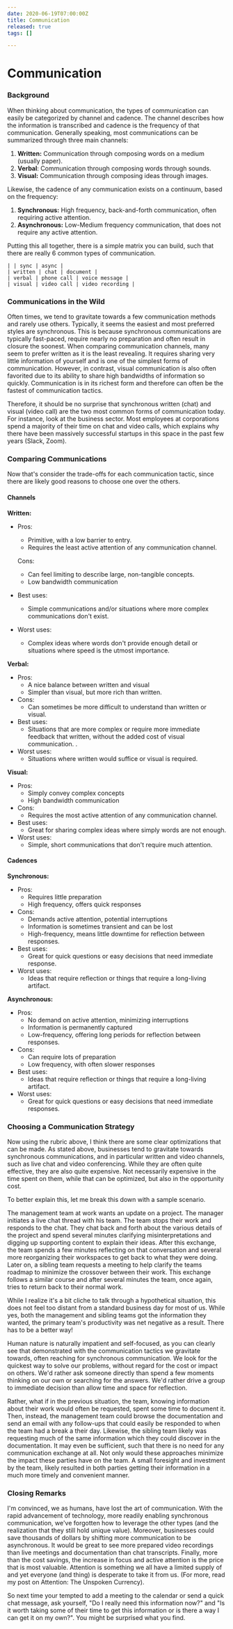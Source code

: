 ```yaml
---
date: 2020-06-19T07:00:00Z
title: Communication
released: true
tags: []

---
```

# Communication

### Background

When thinking about communication, the types of communication can easily be categorized by channel and cadence. The channel describes how the information is transcribed and cadence is the frequency of that communication. Generally speaking, most communications can be summarized through three main channels:

1. **Written:** Communication through composing words on a medium (usually paper).
2. **Verbal**: Communication through composing words through sounds.
3. **Visual:** Communication through composing ideas through images.

Likewise, the cadence of any communication exists on a continuum, based on the frequency:

1. **Synchronous:** High frequency, back-and-forth communication, often requiring active attention.
2. **Asynchronous:** Low-Medium frequency communication, that does not require any active attention.

Putting this all together, there is a simple matrix you can build, such that there are really 6 common types of communication.

    | | sync | async |
    | written | chat | document |
    | verbal | phone call | voice message |
    | visual | video call | video recording |

### Communications in the Wild

Often times, we tend to gravitate towards a few communication methods and rarely use others. Typically, it seems the easiest and most preferred styles are synchronous. This is because synchronous communications are typically fast-paced, require nearly no preparation and often result in closure the soonest. When comparing communication channels, many seem to prefer written as it is the least revealing. It requires sharing very little information of yourself and is one of the simplest forms of communication. However, in contrast, visual communication is also often favorited due to its ability to share high bandwidths of information so quickly. Communication is in its richest form and therefore can often be the fastest of communication tactics. 

Therefore, it should be no surprise that synchronous written (chat) and visual (video call) are the two most common forms of communication today. For instance, look at the business sector. Most employees at corporations spend a majority of their time on chat and video calls, which explains why there have been massively successful startups in this space in the past few years (Slack, Zoom). 

### Comparing Communications

Now that's consider the trade-offs for each communication tactic, since there are likely good reasons to choose one over the others. 

#### Channels

**Written:**

* Pros:
  * Primitive, with a low barrier to entry.
  * Requires the least active attention of any communication channel.

  Cons:
  * Can feel limiting to describe large, non-tangible concepts.
  * Low bandwidth communication
* Best uses:
  * Simple communications and/or situations where more complex communications don't exist.
* Worst uses:
  * Complex ideas where words don't provide enough detail or situations where speed is the utmost importance.

**Verbal:**

* Pros:
  * A nice balance between written and visual
  * Simpler than visual, but more rich than written.
* Cons:
  * Can sometimes be more difficult to understand than written or visual.
* Best uses:
  * Situations that are more complex or require more immediate feedback that written, without the added cost of visual communication.   .
* Worst uses:
  * Situations where written would suffice or visual is required.

**Visual:**

* Pros:
  * Simply convey complex concepts
  * High bandwidth communication
* Cons:
  * Requires the most active attention of any communication channel.
* Best uses:
  * Great for sharing complex ideas where simply words are not enough.
* Worst uses:
  * Simple, short communications that don't require much attention.

#### Cadences

**Synchronous:** 

* Pros:
  * Requires little preparation
  * High frequency, offers quick responses
* Cons:
  * Demands active attention, potential interruptions
  * Information is sometimes transient and can be lost
  * High-frequency, means little downtime for reflection between responses.
* Best uses:
  * Great for quick questions or easy decisions that need immediate response.
* Worst uses:
  * Ideas that require reflection or things that require a long-living artifact.

**Asynchronous:**

* Pros:
  * No demand on active attention, minimizing interruptions
  * Information is permanently captured
  * Low-frequency, offering long periods for reflection between responses.
* Cons:
  * Can require lots of preparation
  * Low frequency, with often slower responses
* Best uses:
  * Ideas that require reflection or things that require a long-living artifact.
* Worst uses:
  * Great for quick questions or easy decisions that need immediate responses.

### Choosing a Communication Strategy

Now using the rubric above, I think there are some clear optimizations that can be made. As stated above, businesses tend to gravitate towards synchronous communications, and in particular written and video channels, such as live chat and video conferencing. While they are often quite effective, they are also quite expensive. Not necessarily expensive in the time spent on them, while that can be optimized, but also in the opportunity cost.

To better explain this, let me break this down with a sample scenario.

The management team at work wants an update on a project. The manager initiates a live chat thread with his team. The team stops their work and responds to the chat. They chat back and forth about the various details of the project and spend several minutes clarifying misinterpretations and digging up supporting content to explain their ideas. After this exchange, the team spends a few minutes reflecting on that conversation and several more reorganizing their workspaces to get back to what they were doing. Later on, a sibling team requests a meeting to help clarify the teams roadmap to minimize the crossover between their work. This exchange follows a similar course and after several minutes the team, once again, tries to return back to their normal work.

While I realize it's a bit cliche to talk through a hypothetical situation, this does not feel too distant from a standard business day for most of us. While yes, both the management and sibling teams got the information they wanted, the primary team's productivity was net negative as a result. There has to be a better way!

Human nature is naturally impatient and self-focused, as you can clearly see that demonstrated with the communication tactics we gravitate towards, often reaching for synchronous communication. We look for the quickest way to solve our problems, without regard for the cost or impact on others. We'd rather ask someone directly than spend a few moments thinking on our own or searching for the answers. We'd rather drive a group to immediate decision than allow time and space for reflection.

Rather, what if in the previous situation, the team, knowing information about their work would often be requested, spent some time to document it. Then, instead, the management team could browse the documentation and send an email with any follow-ups that could easily be responded to when the team had a break a their day. Likewise, the sibling team likely was requesting much of the same information which they could discover in the documentation. It may even be sufficient, such that there is no need for any communication exchange at all. Not only would these approaches minimize the impact these parties have on the team. A small foresight and investment by the team, likely resulted in both parties getting their information in a much more timely and convenient manner.

### Closing Remarks

I'm convinced, we as humans, have lost the art of communication. With the rapid advancement of technology, more readily enabling synchronous communication, we've forgotten how to leverage the other types (and the realization that they still hold unique value). Moreover, businesses could save thousands of dollars by shifting more communication to be asynchronous. It would be great to see more prepared video recordings than live meetings and documentation than chat transcripts. Finally, more than the cost savings, the increase in focus and active attention is the price that is most valuable. Attention is something we all have a limited supply of and yet everyone (and thing) is desperate to take it from us. (For more, read my post on Attention: The Unspoken Currency). 

So next time your tempted to add a meeting to the calendar or send a quick chat message, ask yourself, "Do I really need this information now?" and "Is it worth taking some of their time to get this information or is there a way I can get it on my own?". You might be surprised what you find.